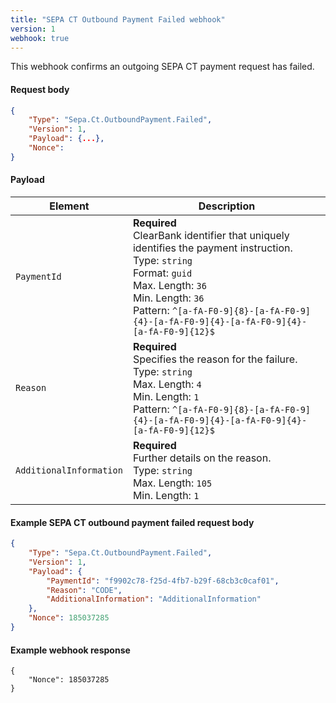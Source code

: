 ```yaml
---
title: "SEPA CT Outbound Payment Failed webhook"
version: 1
webhook: true
---
```


This webhook confirms an outgoing SEPA CT payment request has failed.

#### Request body

```json
{
    "Type": "Sepa.Ct.OutboundPayment.Failed",
    "Version": 1,
    "Payload": {...},
    "Nonce":
}
```

#### Payload
| Element                 | Description     |
|-------------------------|-----------------|
|`PaymentId` |**Required**<br />ClearBank identifier that uniquely identifies the payment instruction.<br/>Type: `string`<br/>Format: `guid`<br/>Max. Length: `36`<br/>Min. Length: `36`<br /> Pattern: `^[a-fA-F0-9]{8}-[a-fA-F0-9]{4}-[a-fA-F0-9]{4}-[a-fA-F0-9]{4}-[a-fA-F0-9]{12}$` |
|`Reason` |**Required**<br />Specifies the reason for the failure.<br/>Type: `string`<br/>Max. Length: `4`<br/>Min. Length: `1`<br />Pattern: `^[a-fA-F0-9]{8}-[a-fA-F0-9]{4}-[a-fA-F0-9]{4}-[a-fA-F0-9]{4}-[a-fA-F0-9]{12}$` |
|`AdditionalInformation` |**Required**<br />Further details on the reason.<br/>Type: `string`<br/>Max. Length: `105`<br/>Min. Length: `1` |

#### Example SEPA CT outbound payment failed request body

```json
{
    "Type": "Sepa.Ct.OutboundPayment.Failed",
    "Version": 1,
    "Payload": {
        "PaymentId": "f9902c78-f25d-4fb7-b29f-68cb3c0caf01",
        "Reason": "CODE",
        "AdditionalInformation": "AdditionalInformation"
    },
    "Nonce": 185037285
}
```

#### Example webhook response
```
{
    "Nonce": 185037285
}
```